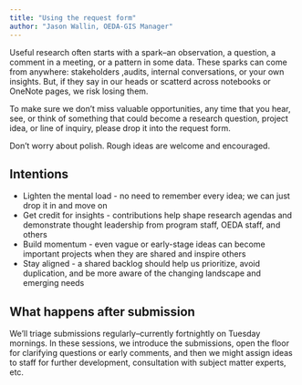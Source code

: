 ```yaml
---
title: "Using the request form"
author: "Jason Wallin, OEDA-GIS Manager"
---
```

  
Useful research often starts with a spark--an observation, a question, a comment in a meeting, or a pattern in some data. These sparks can come from anywhere: stakeholders ,audits, internal conversations, or your own insights. But, if they say in our heads or scatterd across notebooks or OneNote pages, we risk losing them.

To make sure we don't miss valuable opportunities, any time that you hear, see, or think of something that could become a research question, project idea, or line of inquiry, please drop it into the request form.

Don't worry about polish. Rough ideas are welcome and encouraged.

## Intentions

*   Lighten the mental load - no need to remember every idea; we can just drop it in and move on
*   Get credit for insights - contributions help shape research agendas and demonstrate thought leadership from program staff, OEDA staff, and others
*   Build momentum - even vague or early-stage ideas can become important projects when they are shared and inspire others
*   Stay aligned - a shared backlog should help us prioritize, avoid duplication, and be more aware of the changing landscape and emerging needs

## What happens after submission

We'll triage submissions regularly--currently fortnightly on Tuesday mornings. In these sessions, we introduce the submissions, open the floor for clarifying questions or early comments, and then we might assign ideas to staff for further development, consultation with subject matter experts, etc.
